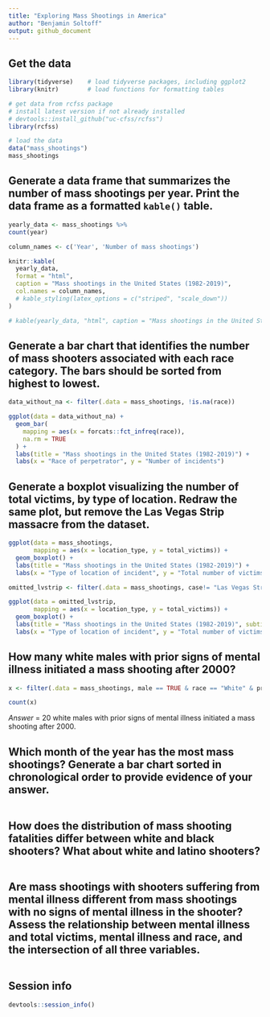 ```yaml
---
title: "Exploring Mass Shootings in America"
author: "Benjamin Soltoff"
output: github_document
---
```


## Get the data

```r
library(tidyverse)    # load tidyverse packages, including ggplot2
library(knitr)        # load functions for formatting tables

# get data from rcfss package
# install latest version if not already installed
# devtools::install_github("uc-cfss/rcfss")
library(rcfss)

# load the data
data("mass_shootings")
mass_shootings
```

## Generate a data frame that summarizes the number of mass shootings per year. Print the data frame as a formatted `kable()` table.

```r
yearly_data <- mass_shootings %>%
count(year)

column_names <- c('Year', 'Number of mass shootings')

knitr::kable(
  yearly_data,
  format = "html",
  caption = "Mass shootings in the United States (1982-2019)",
  col.names = column_names,
  # kable_styling(latex_options = c("striped", "scale_down"))
)

# kable(yearly_data, "html", caption = "Mass shootings in the United States (1982-2019)", col.names = column_names, booktabs = T)

```


## Generate a bar chart that identifies the number of mass shooters associated with each race category. The bars should be sorted from highest to lowest.

```r
data_without_na <- filter(.data = mass_shootings, !is.na(race))

ggplot(data = data_without_na) + 
  geom_bar(
    mapping = aes(x = forcats::fct_infreq(race)), 
    na.rm = TRUE
  ) + 
  labs(title = "Mass shootings in the United States (1982-2019)") +
  labs(x = "Race of perpetrator", y = "Number of incidents")


```

## Generate a boxplot visualizing the number of total victims, by type of location. Redraw the same plot, but remove the Las Vegas Strip massacre from the dataset.

```r
 
ggplot(data = mass_shootings, 
       mapping = aes(x = location_type, y = total_victims)) +
  geom_boxplot() +
  labs(title = "Mass shootings in the United States (1982-2019)") +
  labs(x = "Type of location of incident", y = "Total number of victims")

omitted_lvstrip <- filter(.data = mass_shootings, case!= "Las Vegas Strip massacre"	)

ggplot(data = omitted_lvstrip, 
       mapping = aes(x = location_type, y = total_victims)) +
  geom_boxplot() +
  labs(title = "Mass shootings in the United States (1982-2019)", subtitle = "Omitting Las Vegas Strip massacre") +
  labs(x = "Type of location of incident", y = "Total number of victims")
```

## How many white males with prior signs of mental illness initiated a mass shooting after 2000?

```r
x <- filter(.data = mass_shootings, male == TRUE & race == "White" & prior_mental_illness == "Yes" & year > 2000)

count(x)


```

*Answer* = 20 white males with prior signs of mental illness initiated a mass shooting after 2000.

## Which month of the year has the most mass shootings? Generate a bar chart sorted in chronological order to provide evidence of your answer.

```r

```

## How does the distribution of mass shooting fatalities differ between white and black shooters? What about white and latino shooters?

```r

```

## Are mass shootings with shooters suffering from mental illness different from mass shootings with no signs of mental illness in the shooter? Assess the relationship between mental illness and total victims, mental illness and race, and the intersection of all three variables.

```r

```

## Session info

```r
devtools::session_info()
```


